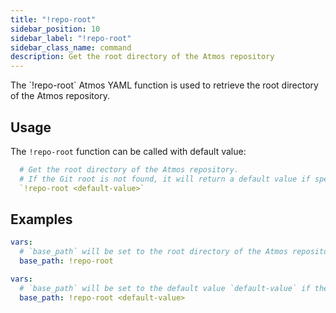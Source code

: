 ```yaml
---
title: "!repo-root"
sidebar_position: 10
sidebar_label: "!repo-root"
sidebar_class_name: command
description: Get the root directory of the Atmos repository
---
```


<Intro>
    The `!repo-root` Atmos YAML function is used to retrieve the root directory of the Atmos repository.
</Intro>

## Usage

The `!repo-root` function can be called with default value:

```yaml
  # Get the root directory of the Atmos repository.
  # If the Git root is not found, it will return a default value if specified; otherwise, it returns an error.
  `!repo-root <default-value>`
```

## Examples

```yaml
vars:
  # `base_path` will be set to the root directory of the Atmos repository if present otherwise it will return an error
  base_path: !repo-root
```

```yaml
vars:
  # `base_path` will be set to the default value `default-value` if the Atmos repository root is not present
  base_path: !repo-root <default-value>
```
